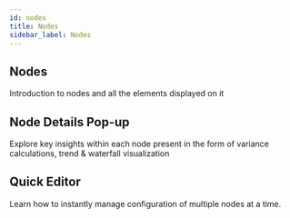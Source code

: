 ```yaml
---
id: nodes
title: Nodes
sidebar_label: Nodes
---
```


## Nodes

Introduction to nodes and all the elements displayed on it

<Vimeo
    video="https://player.vimeo.com/video/334830303"
    responsive={true}
/>

## Node Details Pop-up

Explore key insights within each node present in the form of variance calculations, trend & waterfall visualization

<Vimeo
    video="https://player.vimeo.com/video/335153876"
    responsive={true}
/>

## Quick Editor

Learn how to instantly manage configuration of multiple nodes at a time.

<Vimeo
    video="https://player.vimeo.com/video/439161024"
    responsive={true}
/>